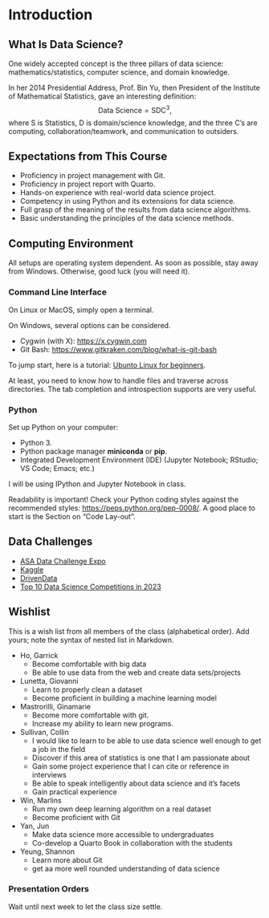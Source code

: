 # Introduction

## What Is Data Science?

One widely accepted concept is the three pillars of data science:
mathematics/statistics, computer science, and domain knowledge.

In her 2014 Presidential Address, Prof. Bin Yu, then President of the
Institute of Mathematical Statistics, gave an interesting definition:
$$
\mbox{Data Science} =
\mbox{S}\mbox{D}\mbox{C}^3,
$$
where S is Statistics, D is domain/science knowledge, and
the three C's are computing, collaboration/teamwork, and communication
to outsiders.


## Expectations from This Course

+ Proficiency in project management with Git.
+ Proficiency in project report with Quarto.
+ Hands-on experience with real-world data science project.
+ Competency in using Python and its extensions for data science.
+ Full grasp of the meaning of the results from data science algorithms.
+ Basic understanding the principles of the data science methods.


## Computing Environment

All setups are operating system dependent. As soon as possible, stay away from
Windows. Otherwise, good luck (you will need it).

### Command Line Interface

On Linux or MacOS, simply open a terminal.

On Windows, several options can be considered.

+ Cygwin (with X): <https://x.cygwin.com>
+ Git Bash: <https://www.gitkraken.com/blog/what-is-git-bash>

To jump start, here is a tutorial:
[Ubunto Linux for beginners](https://ubuntu.com/tutorials/command-line-for-beginners).

At least, you need to know how to handle files and traverse across
directories. The tab completion and introspection supports are very useful.



### Python

Set up Python on your computer:

- Python 3.
- Python package manager __miniconda__ or __pip__.
- Integrated Development Environment (IDE) (Jupyter Notebook; RStudio; VS Code; Emacs; etc.)

I will be using IPython and Jupyter Notebook in class.

Readability is important!
Check your Python coding styles against the recommended styles:
<https://peps.python.org/pep-0008/>. A good place to start is the Section on
"Code Lay-out". 

## Data Challenges

+ [ASA Data Challenge Expo](https://community.amstat.org/dataexpo/home)
+ [Kaggle](https://www.kaggle.com)
+ [DrivenData](https://www.drivendata.org)
+ [Top 10 Data Science Competitions in
  2023](https://www.knowledgehut.com/blog/data-science/data-science-competitions)
  
## Wishlist

This is a wish list from all members of the class (alphabetical
order). Add yours; note the syntax of nested list in Markdown.

+ Ho, Garrick
    - Become comfortable with big data
    - Be able to use data from the web and create data sets/projects
+ Lunetta, Giovanni
    - Learn to properly clean a dataset
    - Become proficient in building a machine learning model
+ Mastrorilli, Ginamarie 
    - Become more comfortable with git. 
    - Increase my ability to learn new programs. 
+ Sullivan, Collin
    - I would like to learn to be able to use data science well enough to get a job in the field
    - Discover if this area of statistics is one that I am passionate about
    - Gain some project experience that I can cite or reference in interviews
    - Be able to speak intelligently about data science and it's facets
    - Gain practical experience
+ Win, Marlins
    - Run my own deep learning algorithm on a real dataset
    - Become proficient with Git
+ Yan, Jun
    - Make data science more accessible to undergraduates
    - Co-develop a Quarto Book in collaboration with the students
+ Yeung, Shannon
    - Learn more about Git
    - get aa more well rounded understanding of data science

### Presentation Orders

Wait until next week to let the class size settle.

